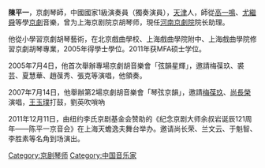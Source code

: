 '''陳平一'''，京劇琴師，中國國家1級演奏員（獨奏演員），[[天津|天津]]人，師從[[高一鳴|高一鳴]]、[[尤繼舜|尤繼舜]]等學[[京劇|京劇]]音樂，曾为上海京剧院京胡琴师，現任[[河南京劇院|河南京劇院]]院长助理。

他從小學習京劇胡琴藝術，在北京戲曲學校、上海戲曲學院附中、上海戲曲學院修習京劇胡琴專業，2005年得學士學位。2011年获MFA硕士学位。

2005年7月4日，他首次舉辦專場京劇胡音樂會「弦韻星輝」，邀請梅葆玖、裘芸、夏慧華、趙葆秀、張克等演唱，他領奏。

2007年7月14日，他舉辦第2場京劇胡音樂會「琴弦京韻」，邀請[[梅葆玖|梅葆玖]]、[[尚長榮|尚長榮]]演唱，[[王玉璞|王玉璞]]打鼓，劉英吹嗩吶

2011年12月11日，由纽约李氏京剧基金会赞助的《纪念京剧大师余叔岩诞辰121周年——陈平一京音会》在上海天蟾逸夫舞台举办。邀请尚长荣、兰文云、于魁智、李胜素等名角到场演出。

[[Category:京剧琴师|Category:京剧琴师]]
[[Category:中国音乐家|Category:中国音乐家]]